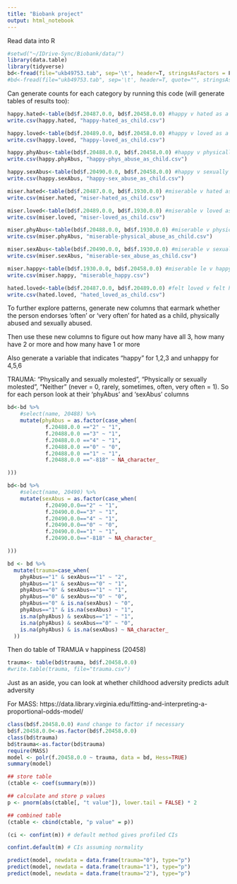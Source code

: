 ```yaml
---
title: "Biobank project"
output: html_notebook
---
```


Read data into R
```r
#setwd("~/IDrive-Sync/Biobank/data/")
library(data.table)
library(tidyverse)
bd<-fread(file="ukb49753.tab", sep='\t', header=T, stringsAsFactors = F)
#bd<-fread(file="ukb49753.tab", sep='\t', header=T, quote="", stringsAsFactors = F) #In response to: Found and resolved improper quoting out-of-sample. First healed line 84910. If the fields are not quoted (e.g. field separator does not appear within any field), try quote="" to avoid this warning.
```

Can generate counts for each category by running this code (will generate tables of results too):

```r
happy.hated<-table(bd$f.20487.0.0, bd$f.20458.0.0) #happy v hated as a child
write.csv(happy.hated, "happy-hated_as_child.csv")

happy.loved<-table(bd$f.20489.0.0, bd$f.20458.0.0) #happy v loved as a child
write.csv(happy.loved, "happy-loved_as_child.csv")

happy.phyAbus<-table(bd$f.20488.0.0, bd$f.20458.0.0) #happy v physically abused as child
write.csv(happy.phyAbus, "happy-phys_abuse_as_child.csv")

happy.sexAbus<-table(bd$f.20490.0.0, bd$f.20458.0.0) #happy v sexually abused as a child
write.csv(happy.sexAbus, "happy-sex_abuse_as_child.csv")

miser.hated<-table(bd$f.20487.0.0, bd$f.1930.0.0) #miserable v hated as a child
write.csv(miser.hated, "miser-hated_as_child.csv")

miser.loved<-table(bd$f.20489.0.0, bd$f.1930.0.0) #miserable v loved as a child
write.csv(miser.loved, "miser-loved_as_child.csv")

miser.phyAbus<-table(bd$f.20488.0.0, bd$f.1930.0.0) #miserable v physically abused as child
write.csv(miser.phyAbus, "miserable-physical_abuse_as_child.csv")

miser.sexAbus<-table(bd$f.20490.0.0, bd$f.1930.0.0) #miserable v sexually abused as a child
write.csv(miser.sexAbus, "miserable-sex_abuse_as_child.csv")

miser.happy<-table(bd$f.1930.0.0, bd$f.20458.0.0) #miserable le v happy
write.csv(miser.happy, "miserable_happy.csv")

hated.loved<-table(bd$f.20487.0.0, bd$f.20489.0.0) #felt loved v felt hated
write.csv(hated.loved, "hated_loved_as_child.csv")
```

To further explore patterns, generate new columns that earmark whether the person endorses 'often' or 'very often' for hated as a child, physically abused and sexually abused.


Then use these new columns to figure out how many have all 3, how many have 2 or more and how many have 1 or more


Also generate a variable that indicates "happy" for 1,2,3 and unhappy for 4,5,6


TRAUMA: "Physically and sexually molested", "Physically or sexually molested", "Neither" (never = 0, rarely, sometimes, often, very often = 1). So for each person look at their 'phyAbus' and 'sexAbus' columns

```r
bd<-bd %>% 
	#select(name, 20488) %>%
	mutate(phyAbus = as.factor(case_when(
			f.20488.0.0 =="2" ~ "1",
			f.20488.0.0 =="3" ~ "1",
			f.20488.0.0 =="4" ~ "1",
			f.20488.0.0 =="0" ~ "0",
			f.20488.0.0 =="1" ~ "1",
			f.20488.0.0 =="-818" ~ NA_character_

)))
```


```r
bd<-bd %>% 
	#select(name, 20490) %>%
	mutate(sexAbus = as.factor(case_when(
			f.20490.0.0=="2" ~ "1",
			f.20490.0.0=="3" ~ "1",
			f.20490.0.0=="4" ~ "1",
			f.20490.0.0=="0" ~ "0",
			f.20490.0.0=="1" ~ "1",
			f.20490.0.0=="-818" ~ NA_character_

)))
```


```r
bd <- bd %>%
  mutate(trauma=case_when(
    phyAbus=="1" & sexAbus=="1" ~ "2",
    phyAbus=="1" & sexAbus=="0" ~ "1",
    phyAbus=="0" & sexAbus=="1" ~ "1",
    phyAbus=="0" & sexAbus=="0" ~ "0",
    phyAbus=="0" & is.na(sexAbus) ~ "0",
    phyAbus=="1" & is.na(sexAbus) ~ "1",
    is.na(phyAbus) & sexAbus=="1" ~ "1",
    is.na(phyAbus) & sexAbus=="0" ~ "0",
    is.na(phyAbus) & is.na(sexAbus) ~ NA_character_
  ))
```


Then do table of TRAMUA v happiness (20458)

```r
trauma<- table(bd$trauma, bd$f.20458.0.0)
#write.table(trauma, file="trauma.csv")
```


Just as an aside, you can look at whether childhood adversity predicts adult adversity

For MASS: https://data.library.virginia.edu/fitting-and-interpreting-a-proportional-odds-model/

```r
class(bd$f.20458.0.0) #and change to factor if necessary
bd$f.20458.0.0<-as.factor(bd$f.20458.0.0)
class(bd$trauma)
bd$trauma<-as.factor(bd$trauma)
require(MASS)
model <- polr(f.20458.0.0 ~ trauma, data = bd, Hess=TRUE)
summary(model)

```


```r
## store table
(ctable <- coef(summary(m)))
```


```r
## calculate and store p values
p <- pnorm(abs(ctable[, "t value"]), lower.tail = FALSE) * 2

## combined table
(ctable <- cbind(ctable, "p value" = p))
```





```r
(ci <- confint(m)) # default method gives profiled CIs
```


```r
confint.default(m) # CIs assuming normality
```


```r
predict(model, newdata = data.frame(trauma="0"), type="p")
predict(model, newdata = data.frame(trauma="1"), type="p")
predict(model, newdata = data.frame(trauma="2"), type="p")

```


